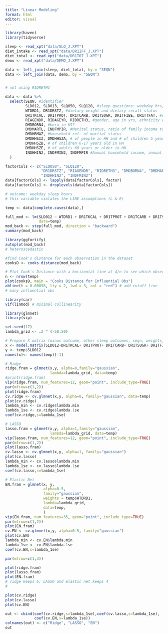 ```yaml
---
title: "Linear Modeling"
format: html
editor: visual
---
```


```r
library(haven)
library(tidyverse)
```

```r
sleep <- read_xpt("data/SLQ_J.XPT")
diet_intake <- read_xpt("data/DR1IFF_J.XPT")
diet_total <- read_xpt("data/DR1TOT_J.XPT")
demo <- read_xpt("data/DEMO_J.XPT")
```

```r
data <- left_join(sleep, diet_total, by = "SEQN")
data <- left_join(data, demo, by = "SEQN")


# not using RIDRETH1

data <- data %>%
  select(SEQN, #identifier
         SLD012, SLD013, SLQ050, SLQ120, #sleep questions: weekday hrs, weeknd hr, doctor question, overly sleepy?
         WTDRD1, DR1DRSTZ, #dietary weight and dietary recall status
         DR1TKCAL, DR1TPROT, DR1TCARB, DR1TSUGR, DR1TFIBE, DR1TTFAT, #diet
         RIAGENDR, RIDAGEYR, RIDRETH3, #gender, age in yrs, ethnicity w/ NH Asian
         DMDBORN4, #born in US?
         DMDMARTL, INDFMPIR, #Marital status, ratio of family income to poverty
         DMDHRMAZ, #household ref. of martial status
         DMDHHSIZ, DMDHHSZA, # of people in HH and # of children 5 years or younger in HH
         DMDHHSZB, # of children 6-17 years old in HH
         DMDHHSZE, # of adults 60 years or older in HH
         INDHHIN2, INDFMIN2, INDFMPIR #Annual household income, annual family income, and ratio of family income to poverty
  )

factorCols <- c("SLQ050", "SLQ120", 
                "DR1DRSTZ", "RIAGENDR", "RIDRETH3", "DMDBORN4", "DMDMARTL", "DMDHRMAZ",
                "INDHHIN2", "INDFMIN2")
data[factorCols] <- lapply(data[factorCols], factor)
data[factorCols] <- droplevels(data[factorCols])
```

```r
# outcome: weekday sleep hours
# this variable violates the LINE assumptions (L & E)

temp <- data[complete.cases(data),]

full_mod <- lm(SLD012 ~ WTDRD1 + DR1TKCAL + DR1TPROT + DR1TCARB + DR1TSUGR + DR1TFIBE + DR1TTFAT + RIAGENDR + RIDAGEYR + RIDRETH3 + DMDBORN4 + DMDMARTL + INDFMPIR + DMDHRMAZ + DMDHHSIZ + DMDHHSZA + DMDHHSZB + DMDHHSZE + INDHHIN2 + INDFMIN2 + INDFMPIR,
               data=temp)
mod_back <- step(full_mod, direction = "backward")
summary(mod_back)

library(ggfortify)
autoplot(mod_back)
# heteroscedastic

#find Cook's distance for each observation in the dataset
cooksD <- cooks.distance(mod_back)

# Plot Cook's Distance with a horizontal line at 4/n to see which observations exceed this threshold
n <- nrow(temp)
plot(cooksD, main = "Cooks Distance for Influential Obs")
abline(h = 0.00098, lty = 2, lwd = 3, col = "red") # add cutoff line
# many influential obs
```

```r
library(car)
vif(linmod) # minimal collinearity
```

```r
library(glmnet)
library(vip) 

set.seed(17)
lambda_grid <- .2 ^ (-50:50)

# Prepare X matrix (minus outcome, other sleep outcomes, seqn, weights, and status) for input to glmnet
x <- model.matrix(SLD012~DR1TKCAL+ DR1TPROT+ DR1TCARB+ DR1TSUGR+ DR1TFIBE+ DR1TTFAT, data=temp)[,-c(1)]
y <- temp$SLD012
names(x)<- names(temp)[-1]

# Ridge
ridge.fram = glmnet(x,y, alpha=0,family="gaussian",
                    lambda=lambda_grid, data=temp)
#print(ridge.fram)
vip(ridge.fram, num_features=12, geom="point", include_type=TRUE)
par(mfrow=c(1,2))
plot(ridge.fram)
cv.ridge <- cv.glmnet(x,y, alpha=0, family="gaussian", data=temp)
plot(cv.ridge)
lambda_min <- cv.ridge$lambda.min
lambda_1se <- cv.ridge$lambda.1se
coef(cv.ridge,s=lambda_1se)

# LASSO
lasso.fram = glmnet(x,y, alpha=1,family="gaussian",
                    lambda=lambda_grid, data=temp)
vip(lasso.fram, num_features=12, geom="point", include_type=TRUE)
par(mfrow=c(1,2))
plot(lasso.fram)
cv.lasso <- cv.glmnet(x,y, alpha=1, family="gaussian")
plot(cv.lasso)
lambda_min <- cv.lasso$lambda.min
lambda_1se <- cv.lasso$lambda.1se
coef(cv.lasso,s=lambda_1se)

# Elastic Net
EN.fram = glmnet(x, y, 
                 alpha=0.5, 
                 family="gaussian",
                 weights = temp$WTDRD1,
                 lambda=lambda_grid, 
                 data=temp,
                 )
vip(EN.fram, num_features=35, geom="point", include_type=TRUE)
par(mfrow=c(1,2))
plot(EN.fram)
cv.EN <- cv.glmnet(x,y, alpha=0.5, family="gaussian")
plot(cv.EN)
lambda_min <- cv.EN$lambda.min
lambda_1se <- cv.EN$lambda.1se
coef(cv.EN,s=lambda_1se)
```

```r
par(mfrow=c(1,3))

plot(ridge.fram)
plot(lasso.fram)
plot(EN.fram)
# ridge keeps 6; LASSO and elastic net keeps 4
# 

plot(cv.ridge)
plot(cv.lasso)
plot(cv.EN)

out <- cbind(coef(cv.ridge,s=lambda_1se),coef(cv.lasso,s=lambda_1se),
             coef(cv.EN,s=lambda_1se))
colnames(out) <- c("Ridge", "LASSO", "EN")
out
```

